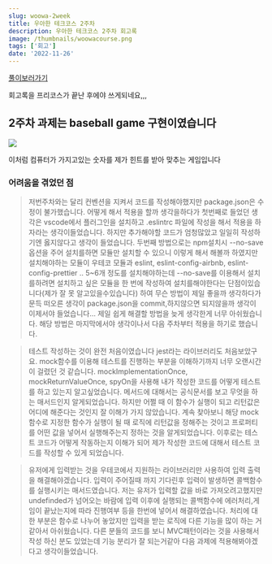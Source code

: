 ```yaml
---
slug: woowa-2week
title: 우아한 테크코스 2주차
description: 우아한 테크코스 2주차 회고록
image: /thumbnails/woowacourse.png
tags: ['회고']
date: '2022-11-26'
---
```


[풀이보러가기](https://github.com/Ryong-E/javascript-baseball)

회고록을 프리코스가 끝난 후에야 쓰게되네요,,,

## 2주차 과제는 baseball game 구현이였습니다

![](https://velog.velcdn.com/images/ryong-e/post/ff0aba48-6f60-4b3e-bb92-8e3ba31ce624/image.png)

이처럼 컴퓨터가 가지고있는 숫자를 제가 힌트를 받아 맞추는 게임입니다

### 어려움을 겪었던 점

> 저번주차와는 달리 컨벤션을 지켜서 코드를 작성해야했지만 package.json은 수정이 불가했습니다.
> 어떻게 해서 적용을 할까 생각을하다가
> 첫번째로 들었던 생각은 vscode에서 플러그인을 설치하고 .eslintrc 파일에 작성을 해서 적용을 하자라는 생각이들었습니다.
> 하지만 추가해야할 코드가 엄청많았고 일일히 작성하기엔 옳지않다고 생각이 들었습니다.
> 두번째 방법으로는 npm설치시 --no-save옵션을 주어 설치를하면 모듈만 설치할 수 있으니 이렇게 해서 해볼까 하였지만
> 설치해야하는 모듈이 우테코 모듈과 eslint, eslint-config-airbnb, eslint-config-prettier .. 5~6개 정도를 설치해야하는데
> --no-save를 이용해서 설치를하려면 설치하고 싶은 모듈을 한 번에 작성하여 설치를해야한다는 단점이있습니다(제가 잘 못 알고있을수있습니다)
> 하여 무슨 방법이 제일 좋을까 생각하다가 문득 떠오른 생각이 package.json을 commit,하지않으면 되지않을까 생각이 이제서야 들었습니다...
> 제일 쉽게 해결할 방법을 늦게 생각한게 너무 아쉬웠습니다.
> 해당 방법은 마지막에서야 생각이나서 다음 주차부터 적용을 하기로 했습니다.

> 테스트 작성하는 것이 완전 처음이였습니다 jest라는 라이브러리도 처음보았구요.
> mock함수를 이용해 테스트를 진행하는 부분을 이해하기까지 너무 오랜시간이 걸렸던 것 같습니다.
> mockImplementationOnce, mockReturnValueOnce, spyOn을 사용해 내가 작성한 코드를 어떻게 테스트를 하고 있는지 알고싶었습니다.
> 메서드에 대해서는 공식문서를 보고 무엇을 하는 매서드인지 알게되었습니다.
> 하지만 어쩔 때 이 함수가 실행이 되고 리턴값은 어디에 해준다는 것인지 잘 이해가 가지 않았습니다.
> 계속 찾아보니 해당 mock함수로 지정한 함수가 실행이 될 때 로직에 리턴값을 정해주는 것이고 프로퍼티를 어떤 값을 넣어서 실행해주는지 정하는 것을 알게되었습니다.
> 이후로는 테스트 코드가 어떻게 작동하는지 이해가 되어 제가 작성한 코드에 대해서 테스트 코드를 작성할 수 있게 되었습니다.

> 유저에게 입력받는 것을 우테코에서 지원하는 라이브러리만 사용하여 입력 출력을 해결해야겠습니다.
> 입력이 주어질때 까지 기다린후 입력이 발생하면 콜백함수를 실행시키는 매서드였습니다.
> 저는 유저가 입력할 값을 바로 가져오려고했지만 undefinded가 넘어오는 바람에
> 입력 이후에 실행되는 콜백함수에 에러처리,게임이 끝났는지에 따라 진행여부 등을 한번에 넣어서 해결하였습니다.
> 처리에 대한 부분은 함수로 나누어 놓았지만 입력을 받는 로직에 다른 기능을 많이 하는 거 같아서 아쉬웠습니다.
> 다른 분들의 코드를 보니 MVC패턴이라는 것을 사용해서 작성 하신 분도 있었는데 기능 분리가 잘 되는거같아 다음 과제에 적용해봐야겠다고 생각이들었습니다.
